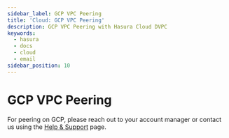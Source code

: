 ```yaml
---
sidebar_label: GCP VPC Peering
title: 'Cloud: GCP VPC Peering'
description: GCP VPC Peering with Hasura Cloud DVPC
keywords:
  - hasura
  - docs
  - cloud
  - email
sidebar_position: 10
---
```



# GCP VPC Peering

<ProductBadge ee />

For peering on GCP, please reach out to your account manager or contact us using the
[Help & Support](https://hasura.io/help/) page.
